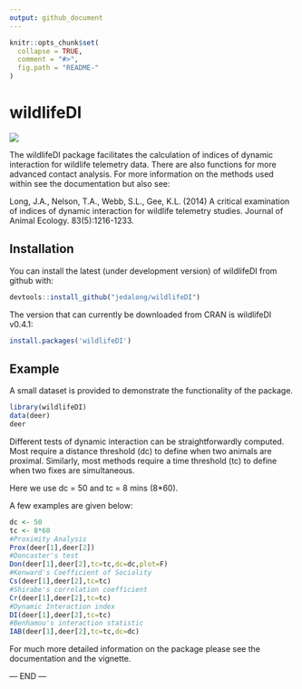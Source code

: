 ```yaml
---
output: github_document
---
```


<!-- README.md is generated from README.Rmd. Please edit that file -->

```r
knitr::opts_chunk$set(
  collapse = TRUE,
  comment = "#>",
  fig.path = "README-"
)
```

# wildlifeDI

[![](https://cranlogs.r-pkg.org/badges/wildlifeDI)](https://cran.r-project.org/package=wildlifeDI)

The wildlifeDI package facilitates the calculation of indices of dynamic interaction for wildlife telemetry data. There are also functions for more advanced contact analysis. For more information on the methods used within see the documentation but also see:

Long, J.A., Nelson, T.A., Webb, S.L., Gee, K.L. (2014) A critical examination of indices of dynamic interaction for wildlife telemetry studies. Journal of Animal Ecology. 83(5):1216-1233.

## Installation

You can install the latest (under development version) of wildlifeDI from github with:

```r
devtools::install_github("jedalong/wildlifeDI")
```

The version that can currently be downloaded from CRAN is wildlifeDI v0.4.1: 

```r
install.packages('wildlifeDI')
```

## Example

A small dataset is provided to demonstrate the functionality of the package.

```r
library(wildlifeDI)
data(deer)
deer
```

Different tests of dynamic interaction can be straightforwardly computed. Most require a distance threshold (dc) to define when two animals are proximal. Similarly, most methods require a time threshold (tc) to define when two fixes are simultaneous. 

Here we use dc = 50 and tc = 8 mins (8*60).

A few examples are given below:

```r
dc <- 50
tc <- 8*60
#Proximity Analysis
Prox(deer[1],deer[2])
#Doncaster's test
Don(deer[1],deer[2],tc=tc,dc=dc,plot=F)
#Kenward's Coefficient of Sociality
Cs(deer[1],deer[2],tc=tc)
#Shirabe's correlation coefficient
Cr(deer[1],deer[2],tc=tc)
#Dynamic Interaction index
DI(deer[1],deer[2],tc=tc)
#Benhamou's interaction statistic
IAB(deer[1],deer[2],tc=tc,dc=dc)
```

For much more detailed information on the package please see the documentation and the vignette.

--- END --- 
